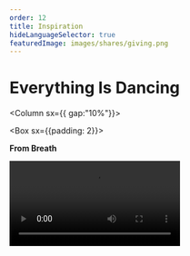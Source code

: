 ```yaml
---
order: 12
title: Inspiration
hideLanguageSelector: true
featuredImage: images/shares/giving.png
---
```


# Everything Is Dancing

<Column sx={{ gap:"10%"}}>

<Box sx={{padding: 2}}>

**From Breath**

<Video src="https://www.youtube-nocookie.com/embed/NOSsDHLooi0" />

</Box>

<Box sx={{padding: 2}}>

**To Solo Underscores in the Office**

<Video src="https://www.youtube-nocookie.com/embed/BFWRF0WXkAs" />

</Box>

</Column>

We collect on this page a curated set of the best videos available for free online to try and provide a broader perspective of what dance is and can be. In truth, everything is always dancing: from the electron turning perpetually in its orbital devotion, to the blood in your veins faithfully keeping the beat of "you", to the earth spiralling through spacetime in vast systems of solar harmony, to the galaxies which make up the great sky, to the universe itself: always expanding in ever more maginificent movements of its own self-realisation.

<List>

<Link to="https://www.youtube.com/watch?v=_vHqIMFDbQI">

**TRIO A - Yvonne Rainer**  

This performance changed the way the audience was invited to see dance, as it stripped away all the spectacle and reduced it to what it is: movement.

</Link>

<Link to="https://www.youtube.com/watch?v=xgf3xgbKYko">

**Lamentations - Martha Graham**  

One of the mothers of modern dance. This includes an interesting interview with Martha and an excerpt from her groundbreaking solo from 1936.

</Link>

<Link to="https://www.youtube.com/watch?v=sDZLlHZyFdw">

**Isadora Duncan** 

Isadora is another mother of modern dance, and there isn't a piece of hers that is more groundbreaking than any other, but this video will give you a glimpse of her life and her method, how she managed to break away with the canon of ballet within western theater.

</Link>

<Link to="https://www.youtube.com/watch?v=vlLZExpgBOY">

**Rosas Danst Rosas  - Anna Teresa de Keersmaker**  

An all time personal favorite of Antonio's, Anna Teresa defined the language of mechanical repetition and imbued it with emotional intensity 

</Link>

<Link to="https://www.youtube.com/watch?v=4qjvGIMeIhU">

**L’apres midi d’un faun - Nijinsky**  

This performance is part of the repertory of _Le Ballet Russes_, which was a dance company in the beginning of the 20th century that broke many stereotypes about what is "allowed" to be seen on stage. In this particular piece, homoeroticism and fascination with the male body and its beauty are front and centre.

</Link>

<Link to="https://www.youtube.com/watch?v=1IVG_vLHtw4">

The Basic Neurocellular Patterns (BNP) - Bonnie Bainbridge Cohen

The BNP are potential patterns of movement inherent first in the movement of fluid through the cellular membranes and then recorded and organized in the nervous system. The BNP are stimulated into existence through relationship and interaction with the environment. They are called forth based on the relative simplicity or complexity of their structure and function and the supporting and challenging conditions in the environment.

</Link>

<Link to="https://www.youtube.com/watch?v=JCWQPntzlh0">

Mindful Movement: The Evolution of the Somatic Arts and Conscious Action - Martha Eddy

Martha Eddy uses original interviews, case studies, and practice-led research to define the origins of a new holistic field—somatic movement education & therapy—and its impact on fitness, ecology, politics, health, education and performance. Her book reveals the role the performing arts and psychology have played in informing and inspiring the historical and cultural narrative of various somatic arts, which is an approach to consciousness based in the awareness of the soma, i.e. the living body.

</Link>

<Link to="https://www.youtube.com/watch?v=0IH_rrpj0CU">

**Birds - Merce Cunningham**  

Merce Cunningham revolutionised dance by introducing mathematical chance operation into choreography, along with his partner the composer [John Cage]. Movement phrases were constructed and then assembled by chance mechanisms and performed on stage. Many times the dancers didn't even know the costumes or the scenography until the day of the premiere. Birds is a fine example of beautiful chance.

</Link>

<Link to="https://www.youtube.com/watch?v=3FALHd5Viz4">

**Water Motor - Trisha Brown**   

Trisha utilises accumulation as a method of creating mirrors and vectors of movements that are all based in one simple movement phrase, being performed in different moments and directions. This is a perfect example of the infinite possibilities of movement perception.

</Link>

<Link to="https://www.youtube.com/watch?v=z1hFwsXaTVY">

**Sacre du Printemps  - Pina Bausch**  

Pina Bausch revolutionised the way we imagine dance by mixing it with theatrical gestures, creating the genre of "theater dance". Her abstract depictions of fairytales, struggles and romance are mesmerising  In _Sacre du Printemps_, the theme of sacrifice becomes a sensorial experience to the viewer, intensified by the symbolic strength of theatre.

</Link>

<Link to="https://www.youtube.com/watch?v=RVyh1ewep84">

**AI Sketches for Google - Bill T Jones**

Already introduced above, this is another very interesting documentary of Google in collaboration with Bill, creating code for motion tracking from dancers!

</Link>

<Link to="https://www.youtube.com/watch?v=15URWNt58TQ">

**Mimosa  - Trajal Harrel**  

Mimosa predicted Tok Tok, by it singularity and total attention on something that happens momentarily, but also by imagining the stage as a space of immediate transport to different worlds, activated by the performer's desires.

</Link>

<Link to="https://www.youtube.com/watch?v=e1Db3t3f5-Q ">

**Diagonal Worlds - Bob Fosse**

An incredibly choreographed performance well worth the few minutes it takes to watch.

</Link>

<Link to="https://www.youtube.com/watch?v=aj8RFUQex7w">

**Embedded Vlogger - Ruth Zaporah Interview**

Another video from the [dance-tech](https://www.dance-tech.net/) archives worth exploring for yourself.

</Link>

</List>
